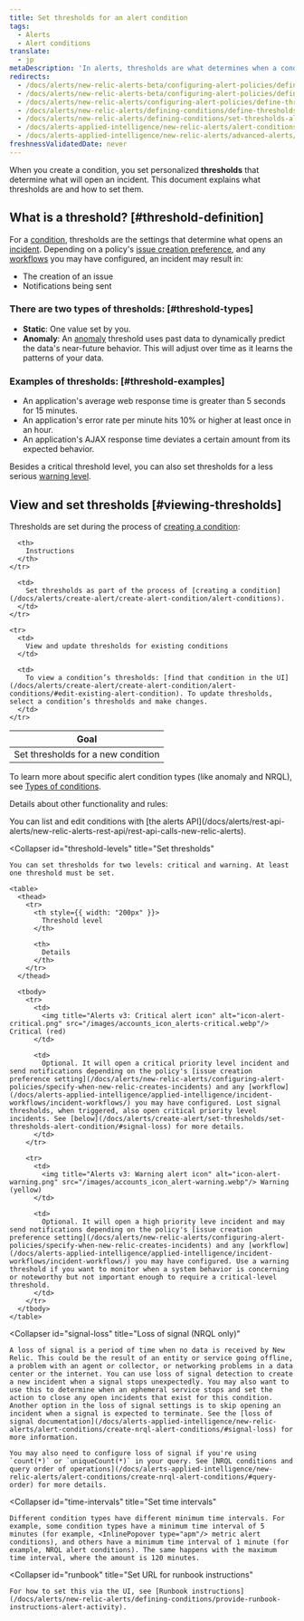 ```yaml
---
title: Set thresholds for an alert condition
tags:
  - Alerts
  - Alert conditions
translate:
  - jp
metaDescription: 'In alerts, thresholds are what determines when a condition will trigger an incident.'
redirects:
  - /docs/alerts/new-relic-alerts-beta/configuring-alert-policies/defining-thresholds-trigger-alert
  - /docs/alerts/new-relic-alerts-beta/configuring-alert-policies/define-thresholds-trigger-alert
  - /docs/alerts/new-relic-alerts/configuring-alert-policies/define-thresholds-trigger-alert
  - /docs/alerts/new-relic-alerts/defining-conditions/define-thresholds-trigger-alert
  - /docs/alerts/new-relic-alerts/defining-conditions/set-thresholds-alert-condition
  - /docs/alerts-applied-intelligence/new-relic-alerts/alert-conditions/set-thresholds-alert-condition
  - /docs/alerts-applied-intelligence/new-relic-alerts/advanced-alerts/advanced-techniques/set-thresholds-alert-condition
freshnessValidatedDate: never
---
```


When you create a condition, you set personalized <DNT>**thresholds**</DNT> that determine what will open an incident. This document explains what thresholds are and how to set them.

## What is a threshold? [#threshold-definition]

For a [condition](/docs/using-new-relic/welcome-new-relic/get-started/glossary#alert-condition), thresholds are the settings that determine what opens an [incident](/docs/new-relic-solutions/get-started/glossary/#alert-incident). Depending on a policy's [issue creation preference](/docs/alerts/new-relic-alerts/configuring-alert-policies/specify-when-new-relic-creates-incidents), and any [workflows](/docs/alerts-applied-intelligence/applied-intelligence/incident-workflows/incident-workflows/) you may have configured, an incident may result in:

* The creation of an issue
* Notifications being sent

### There are two types of thresholds: [#threshold-types]

* <DNT>**Static**</DNT>: One value set by you.
* <DNT>**Anomaly**</DNT>: An [anomaly](/docs/alerts-applied-intelligence/new-relic-alerts/advanced-alerts/other-condition-types/create-anomaly-alert-conditions/#set-anomaly-thresholds) threshold uses past data to dynamically predict the data's near-future behavior. This will adjust over time as it learns the patterns of your data.

### Examples of thresholds: [#threshold-examples]

* An application's average web response time is greater than 5 seconds for 15 minutes.
* An application's error rate per minute hits 10% or higher at least once in an hour.
* An application's AJAX response time deviates a certain amount from its expected behavior.

Besides a critical threshold level, you can also set thresholds for a less serious [warning level](#threshold-levels).

## View and set thresholds [#viewing-thresholds]

Thresholds are set during the process of [creating a condition](/docs/alerts/new-relic-alerts/defining-conditions/define-alert-conditions):

<table>
  <thead>
    <tr>
      <th style={{ width: "220px" }}>
        Goal
      </th>

      <th>
        Instructions
      </th>
    </tr>
  </thead>

  <tbody>
    <tr>
      <td>
        Set thresholds for a new condition
      </td>

      <td>
        Set thresholds as part of the process of [creating a condition](/docs/alerts/create-alert/create-alert-condition/alert-conditions).
      </td>
    </tr>

    <tr>
      <td>
        View and update thresholds for existing conditions
      </td>

      <td>
        To view a condition’s thresholds: [find that condition in the UI](/docs/alerts/create-alert/create-alert-condition/alert-conditions/#edit-existing-alert-condition). To update thresholds, select a condition’s thresholds and make changes.
      </td>
    </tr>
  </tbody>
</table>

To learn more about specific alert condition types (like anomaly and NRQL), see [Types of conditions](/docs/alerts/create-alert/create-alert-condition/alert-conditions/#condition-types).

Details about other functionality and rules:

<CollapserGroup>
  <Collapser
    id="use-api"
    title="Use the alerts API"
  >
    You can list and edit conditions with [the alerts API](/docs/alerts/rest-api-alerts/new-relic-alerts-rest-api/rest-api-calls-new-relic-alerts).
  </Collapser>

  <Collapser
    id="threshold-levels"
    title="Set thresholds"
  >
    You can set thresholds for two levels: critical and warning. At least one threshold must be set.

    <table>
      <thead>
        <tr>
          <th style={{ width: "200px" }}>
            Threshold level
          </th>

          <th>
            Details
          </th>
        </tr>
      </thead>

      <tbody>
        <tr>
          <td>
            <img title="Alerts v3: Critical alert icon" alt="icon-alert-critical.png" src="/images/accounts_icon_alerts-critical.webp"/> Critical (red)
          </td>

          <td>
            Optional. It will open a critical priority level incident and send notifications depending on the policy's [issue creation preference setting](/docs/alerts/new-relic-alerts/configuring-alert-policies/specify-when-new-relic-creates-incidents) and any [workflow](/docs/alerts-applied-intelligence/applied-intelligence/incident-workflows/incident-workflows/) you may have configured. Lost signal thresholds, when triggered, also open critical priority level incidents. See [below](/docs/alerts/create-alert/set-thresholds/set-thresholds-alert-condition/#signal-loss) for more details.
          </td>
        </tr>

        <tr>
          <td>
            <img title="Alerts v3: Warning alert icon" alt="icon-alert-warning.png" src="/images/accounts_icon_alert-warning.webp"/> Warning (yellow)
          </td>

          <td>
            Optional. It will open a high priority leve incident and may send notifications depending on the policy's [issue creation preference setting](/docs/alerts/new-relic-alerts/configuring-alert-policies/specify-when-new-relic-creates-incidents) and any [workflow](/docs/alerts-applied-intelligence/applied-intelligence/incident-workflows/incident-workflows/) you may have configured. Use a warning threshold if you want to monitor when a system behavior is concerning or noteworthy but not important enough to require a critical-level threshold.
          </td>
        </tr>
      </tbody>
    </table>
  </Collapser>

  <Collapser
    id="signal-loss"
    title="Loss of signal (NRQL only)"
  >
    A loss of signal is a period of time when no data is received by New Relic. This could be the result of an entity or service going offline, a problem with an agent or collector, or networking problems in a data center or the internet. You can use loss of signal detection to create a new incident when a signal stops unexpectedly. You may also want to use this to determine when an ephemeral service stops and set the action to close any open incidents that exist for this condition. Another option in the loss of signal settings is to skip opening an incident when a signal is expected to terminate. See the [loss of signal documentation](/docs/alerts-applied-intelligence/new-relic-alerts/alert-conditions/create-nrql-alert-conditions/#signal-loss) for more information.

    You may also need to configure loss of signal if you're using `count(*)` or `uniqueCount(*)` in your query. See [NRQL conditions and query order of operations](/docs/alerts-applied-intelligence/new-relic-alerts/alert-conditions/create-nrql-alert-conditions/#query-order) for more details.
  </Collapser>

  <Collapser
    id="time-intervals"
    title="Set time intervals"
  >
    Different condition types have different minimum time intervals. For example, some condition types have a minimum time interval of 5 minutes (for example, <InlinePopover type="apm"/> metric alert conditions), and others have a minimum time interval of 1 minute (for example, NRQL alert conditions). The same happens with the maximum time interval, where the amount is 120 minutes.
  </Collapser>

  <Collapser
    id="runbook"
    title="Set URL for runbook instructions"
  >
    For how to set this via the UI, see [Runbook instructions](/docs/alerts/new-relic-alerts/defining-conditions/provide-runbook-instructions-alert-activity).
  </Collapser>
</CollapserGroup>
